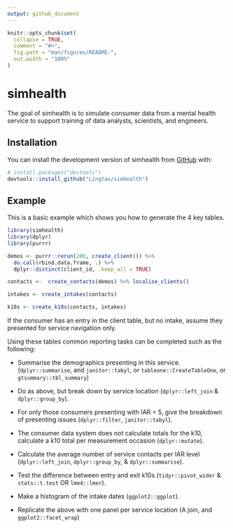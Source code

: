 ```yaml
---
output: github_document
---
```


<!-- README.md is generated from README.Rmd. Please edit that file -->

```r
knitr::opts_chunk$set(
  collapse = TRUE,
  comment = "#>",
  fig.path = "man/figures/README-",
  out.width = "100%"
)
```

# simhealth

<!-- badges: start -->
<!-- badges: end -->

The goal of simhealth is to simulate consumer data from a mental health service to support training of data analysts, scientists, and engineers.

## Installation

You can install the development version of simhealth from [GitHub](https://github.com/) with:

``` r
# install.packages("devtools")
devtools::install_github("Lingtax/simhealth")
```

## Example

This is a basic example which shows you how to generate the 4 key tables.

```r
library(simhealth)
library(dplyr)
library(purrr)

demos <- purrr::rerun(200, create_client()) %>% 
  do.call(rbind.data.frame, .) %>%  
  dplyr::distinct(client_id, .keep_all = TRUE)

contacts <-  create_contacts(demos) %>% localise_clients()

intakes <- create_intakes(contacts)

k10s <- create_k10s(contacts, intakes) 
```


If the consumer has an entry in the client table, but no intake, assume they presented for service navigation only. 

Using these tables common reporting tasks can be completed such as the following:

 - Summarise the demographics presenting in this service. (`dplyr::summarise`, and `janitor::tabyl`, or `tableone::CreateTableOne`, or `gtsummary::tbl_summary`)

 - Do as above, but break down by service location (`dplyr::left_join` & `dplyr::group_by`). 

 - For only those consumers presenting with IAR = 5, give the breakdown of presenting issues (`dplyr::filter`, `janitor::tabyl`).

 - The consumer data system does not calculate totals for the k10, calculate a k10 total per measurement occasion (`dplyr::mutate`). 

 - Calculate the average number of service contacts per IAR level (`dplyr::left_join`, `dplyr::group_by`, & `dplyr::summarise`). 

 - Test the difference between entry and exit k10s (`tidyr::pivot_wider` & `stats::t.test` OR `lme4::lmer`).
 
 - Make a histogram of the intake dates (`ggplot2::ggplot`).
 
 - Replicate the above with one panel per service location (A join, and `ggplot2::facet_wrap`)



